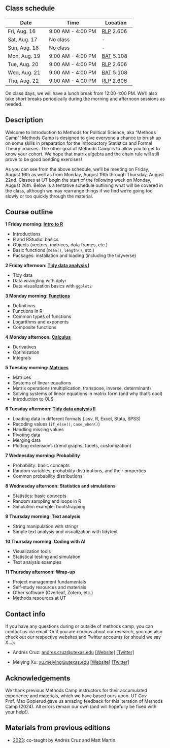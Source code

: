## Class schedule {.unnumbered}

| Date          | Time              | Location   |
|---------------|-------------------|------------|
| Fri, Aug. 16  | 9:00 AM - 4:00 PM | [RLP](https://utdirect.utexas.edu/apps/campus/buildings/nlogon/maps/utm/rlp/) 2.606  |
| Sat, Aug. 17  | No class          | \-         |
| Sun, Aug. 18  | No class          | \-         |
| Mon, Aug. 19  | 9:00 AM - 4:00 PM | [BAT](https://utdirect.utexas.edu/apps/campus/buildings/nlogon/maps/UTM/BAT/) 5.108  |
| Tue, Aug. 20  | 9:00 AM - 4:00 PM | [RLP](https://utdirect.utexas.edu/apps/campus/buildings/nlogon/maps/utm/rlp/) 2.606 |
| Wed, Aug. 21  | 9:00 AM - 4:00 PM | [BAT](https://utdirect.utexas.edu/apps/campus/buildings/nlogon/maps/UTM/BAT/) 5.108 |
| Thu, Aug. 22  | 9:00 AM - 4:00 PM | [RLP](https://utdirect.utexas.edu/apps/campus/buildings/nlogon/maps/utm/rlp/) 2.606 |

On class days, we will have a lunch break from 12:00-1:00 PM. We'll also take short breaks periodically during the morning and afternoon sessions as needed.

## Description {.unnumbered}

Welcome to Introduction to Methods for Political Science, aka "Methods Camp"! Methods Camp is designed to give everyone a chance to brush up on some skills in preparation for the introductory Statistics and Formal Theory courses. The other goal of Methods Camp is to allow you to get to know your cohort. We hope that matrix algebra and the chain rule will still prove to be good bonding exercises!

As you can see from the above schedule, we'll be meeting on Friday, August 16th as well as from Monday, August 19th through Thursday, August 22nd. Classes at UT begin the start of the following week on Monday, August 26th. Below is a tentative schedule outlining what will be covered in the class, although we may rearrange things if we find we're going too slowly or too quickly through the material.

## Course outline {.unnumbered}

**1 Friday morning: [Intro to R](01_r_intro.html)**

-   Introductions
-   R and RStudio: basics
-   Objects (vectors, matrices, data frames, etc.)
-   Basic functions (`mean()`, `length()`, etc.)
-   Packages: installation and loading (including the tidyverse)

**2 Friday afternoon: [Tidy data analysis I](02_tidy_data1.html)**

-   Tidy data
-   Data wrangling with dplyr
-   Data visualization basics with `ggplot2`

**3 Monday morning: [Functions](03_functions.html)**

-   Definitions
-   Functions in R
-   Common types of functions
-   Logarithms and exponents
-   Composite functions

**4 Monday afternoon: [Calculus](04_calculus.html)**

-   Derivatives
-   Optimization
-   Integrals

**5 Tuesday morning: [Matrices](05_matrices.html)**

-   Matrices
-   Systems of linear equations
-   Matrix operations (multiplication, transpose, inverse, determinant)
-   Solving systems of linear equations in matrix form (and why that's cool)
-   Introduction to OLS

**6 Tuesday afternoon: [Tidy data analysis II](06_tidy_data2.html)**

-   Loading data in different formats (.csv, R, Excel, Stata, SPSS)
-   Recoding values (`if_else()`, `case_when()`)
-   Handling missing values
-   Pivoting data
-   Merging data
-   Plotting extensions (trend graphs, facets, customization)

**7 Wednesday morning: Probability**

-   Probability: basic concepts
-   Random variables, probability distributions, and their properties
-   Common probability distributions

**8 Wednesday afternoon: Statistics and simulations**

-   Statistics: basic concepts
-   Random sampling and loops in R
-   Simulation example: bootstrapping

**9 Thursday morning: Text analysis**

-   String manipulation with stringr
-   Simple text analysis and visualization with tidytext

**10 Thursday morning: Coding with AI**

-   Visualization tools
-   ⁠Statistical testing and simulation
-   ⁠Text analysis examples

**11 Thursday afternoon: Wrap-up**

-   Project management fundamentals
-   Self-study resources and materials
-   Other software (Overleaf, Zotero, etc.)
-   Methods resources at UT

## Contact info {.unnumbered}

If you have any questions during or outside of methods camp, you can contact us via email. Or if you are curious about our research, you can also check out our respective websites and Twitter accounts (or should we say X...):

-   Andrés Cruz: [andres.cruz\@utexas.edu](mailto:andres.cruz@utexas.edu) [\[Website\]](https://arcruz0.github.io/) [\[Twitter\]](https://twitter.com/arcruz0)

-   Meiying Xu: [xu.meiying\@utexas.edu](mailto:xu.meiying@utexas.edu) [\[Website\]]() [\[Twitter\]]()

## Acknowledgements {.unnumbered}

We thank previous Methods Camp instructors for their accumulated experience and materials, which we have based ours upon. UT Gov Prof. Max Goplerud gave us amazing feedback for this iteration of Methods Camp (2024). All errors remain our own (and will hopefully be fixed with your help!).

## Materials from previous editions {.unnumbered}

- [2023](/previous-editions/2023): co-taught by Andrés Cruz and Matt Martin.
